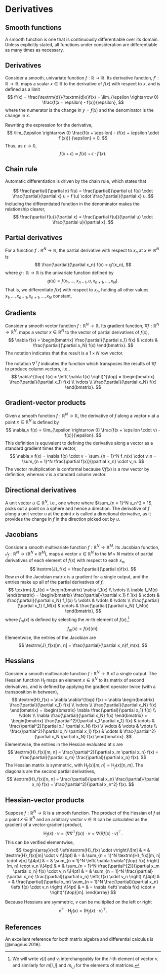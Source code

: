 # Derivatives

## Smooth functions

A smooth function is one that is continuously differentiable over its
domain.  Unless explicitly stated, all functions under consideration
are differentiable as many times as necessary.

## Derivatives

Consider a smooth, univariate function $f:\mathbb{R}
\rightarrow \mathbb{R}.$  Its derivative function, $f':\mathbb{R} \rightarrow
\mathbb{R}$, maps a scalar $x \in \mathbb{R}$ to the derivative of
$f(x)$ with respect to $x$, and is defined as a limit
$$
f'(x)
= \frac{\textrm{d}}{\textrm{d}x}f(x)
= \lim_{\epsilon \rightarrow 0} \frac{f(x + \epsilon) - f(x)}{\epsilon},
$$
where the numerator is the change in $y = f(x)$ and the denominator is
the change in $x$.

Rewriting the expression for the derivative,
$$
\lim_{\epsilon \rightarrow 0}
\frac{f(x + \epsilon) - (f(x) + \epsilon \cdot f'(x))}
     {\epsilon}
= 0.
$$
Thus, as $\epsilon \rightarrow 0$,
$$
f(x + \epsilon) \approx f(x) + \epsilon \cdot f'(x).
$$

## Chain rule

Automatic differentiation is driven by the chain rule, which states
that

$$
\frac{\partial}{\partial x} f(u)
= \frac{\partial}{\partial u} f(u)
\cdot \frac{\partial}{\partial x} u
= f'(u) \cdot \frac{\partial}{\partial x} u.
$$
Including the differentiated function in the denominator makes the
relationship clearer,
$$
\frac{\partial f(u)}{\partial x}
=
\frac{\partial f(u)}{\partial u}
\cdot
\frac{\partial u}{\partial x}.
$$



## Partial derivatives

For a function $f:\mathbb{R}^N \rightarrow \mathbb{R}$, the partial
derivative with respect to $x_n$ at $x \in \mathbb{R}^N$ is
$$
\frac{\partial}{\partial x_n} f(x) = g'(x_n),
$$
where $g : \mathbb{R} \rightarrow \mathbb{R}$ is the univariate
function defined by
$$
g(u) = f(x_1, \ldots, x_{n-1}, u, x_{n+1}, \ldots, x_N).
$$
That is, we differentiate $f(x)$ with respect to $x_n$, holding all
other values $x_1, \ldots, x_{n - 1}, x_{n + 1}, \ldots, x_N$
constant.

## Gradients

Consider a smooth vector function $f:\mathbb{R}^N \rightarrow
\mathbb{R}.$ Its gradient function, $\nabla f:\mathbb{R}^N \rightarrow
\mathbb{R}^N,$ maps a vector $x \in \mathbb{R}^N$ to the vector of
partial derivatives of $f(x)$,
$$
\nabla f(x) =
\begin{bmatrix}
\frac{\partial}{\partial x_1} f(x)
& \cdots &
\frac{\partial}{\partial x_N} f(x)
\end{bmatrix}.
$$
The notation indicates that the result is a $1 \times N$ row vector.

The notation $\nabla^{\top} f$ indicates the function which transposes
the results of $\nabla f$ to produce column vectors, i.e.,
$$
\nabla^{\top} f(x)
= \left( \nabla f(x) \right)^{\top}
= \begin{bmatrix}
\frac{\partial}{\partial x_1} f(x)
\\
\vdots
\\
\frac{\partial}{\partial x_N} f(x)
\end{bmatrix}.
$$

## Gradient-vector products

Given a smooth function $f : \mathbb{R}^N \rightarrow \mathbb{R}$, the
derivative of $f$ along a vector $v$ at a point $x \in \mathbb{R}^N$
is defined by
$$
\nabla_v f(x)
=
\lim_{\epsilon \rightarrow 0}
\frac{f(x + \epsilon \cdot v) - f(x)}{\epsilon}.
$$
This definition is equivalent to defining the derivative along a
vector as a standard gradient times the vector,
$$
\nabla_v f(x)
= \nabla f(x) \cdot v
= \sum_{n = 1}^N f_n(x) \cdot v_n
= \sum_{n = 1}^N \frac{\partial f(x)}{\partial x_n} \cdot v_n.
$$
The vector multiplication is conformal because $\nabla f(x)$ is a row
vector by definition, whereas $v$ is a standard column vector.

## Directional derivatives

A unit vector $u \in \mathbb{R}^N$, i.e., one where where $\sum_{n =
1}^N u_n^2 = 1$, picks out a point on a sphere and hence a direction.
The derivative of $f$ along a unit vector $u$ at the point $x$ is called
a directional derivative, as it provides the change in $f$ in the
direction picked out by $u.$


## Jacobians

Consider a smooth multivariate function $f:\mathbb{R}^N \rightarrow
\mathbb{R}^M$.  Its Jacobian function, $J_f:\mathbb{R}^N \rightarrow
\left( \mathbb{R}^N \times \mathbb{R}^M\right),$ maps a vector $x \in
\mathbb{R}^N$ to the $M \times N$ matrix of partial derivatives of
each element of $f(x)$ with respect to each $x_n$,
$$
\textrm{J}_f(x) = \frac{\partial}{\partial x}f(x).
$$
Row $m$ of the Jacobian matrix is a gradient for a single output,
and the entries make up all of the partial derivatives of $f$,
$$
\textrm{J}_f(x) =
\begin{bmatrix}
\nabla f_1(x)
\\
\vdots
\\
\nabla f_M(x)
\end{bmatrix}
=
\begin{bmatrix}
\frac{\partial}{\partial x_1} f_1(x)
& \cdots &
\frac{\partial}{\partial x_N} f_1(x)
\\
\vdots & \vdots & \vdots
\\
\frac{\partial}{\partial x_1} f_M(x)
& \cdots &
\frac{\partial}{\partial x_N} f_M(x)
\end{bmatrix},
$$
where $f_m(x)$ is defined by selecting the $m$-th element of
$f(x)$,^[We will write $v[i]$ and $v_i$ interchangeably for the
$i$-th element of vector $v$, and similarly for $m[i, j]$ and
$m_{i,j}$ for the elements of matrices.]
$$
f_m(x) = f(x)[m].
$$
Elementwise, the entries of the Jacobian are
$$
\textrm{J}_f(x)[m, n] = \frac{\partial}{\partial x_n}f_m(x).
$$

## Hessians

Consider a smooth multivariate function $f : \mathbb{R}^N \rightarrow
\mathbb{R}$ of a single output.  The Hessian function $\textrm{H}_f$ maps an
element $x \in \mathbb{R}^N$ to its matrix of second derivatives, and
is defined by applying the gradient operator twice (with a
transposition in between),
$$
\textrm{H}_f(x)
=
\nabla \nabla^{\top} f(x)
=
\nabla
\begin{bmatrix}
\frac{\partial}{\partial x_1} f(x)
\\
\vdots
\\
\frac{\partial}{\partial x_N} f(x)
\end{bmatrix}
=
\begin{bmatrix}
\nabla \frac{\partial}{\partial x_1} f(x)
\\
\vdots
\\
\nabla \frac{\partial}{\partial x_N} f(x)
\end{bmatrix}
=
\begin{bmatrix}
\frac{\partial^2}{\partial x_1 \partial x_1} f(x)
& \cdots &
\frac{\partial^2}{\partial x_1 \partial x_N} f(x)
\\
\vdots & \vdots & \vdots
\\
\frac{\partial^2}{\partial x_N \partial x_1} f(x)
& \cdots &
\frac{\partial^2}{\partial x_N \partial x_N} f(x)
\end{bmatrix}.
$$
Elementwise, the entries in the Hessian evaluated at $x$ are
$$
\textrm{H}_f(x)[m, n]
= \frac{\partial^2}{\partial x_m \partial x_n} f(x)
= \frac{\partial}{\partial x_m} \frac{\partial}{\partial x_n} f(x).
$$
The Hessian matrix is symmetric, with $\textrm{H}_f(x)[m, n] = \textrm{H}_f(x)[n, m]$.
The diagonals are the second partial derivatives,
$$
\textrm{H}_f(x)[n, n]
= \frac{\partial}{\partial x_n} \frac{\partial}{\partial x_n} f(x)
= \frac{\partial^2}{\partial x_n^2} f(x).
$$

## Hessian-vector products

Suppose $f : \mathbb{R}^N \rightarrow \mathbb{R}$ is a smooth
function.  The product of the Hessian of $f$ at a point
$x \in \mathbb{R}^N$ and an arbitrary vector $v \in \mathbb{R}$
can be calculated as the gradient of a vector-gradient product,
$$
\textrm{H}_f(x) \cdot v
= \left( \nabla \nabla^{\top} f(x) \right) \cdot v
= \nabla \left( \nabla f(x) \cdot v \right)^{\top}.
$$
This can be verified elementwise,
$$
\begin{array}{rcl}
\left(\textrm{H}_f(x) \cdot v\right)\![m]
& = &
\textrm{H}_f(x)[m] \cdot v
\\[4pt]
& = &
\sum_{n = 1}^N \textrm{H}_f(x)[m, n] \cdot v[n]
\\[4pt]
& = &
\sum_{n = 1}^N \left( \nabla \nabla^{\top} f(x) \right)[m, n]
\cdot v_n
\\[4pt]
& = &
\sum_{n = 1}^N \frac{\partial^{2}}{\partial x_m \partial x_n} f(x)
\cdot v_n
\\[4pt]
& = &
\sum_{n = 1}^N \frac{\partial}{\partial x_m} \frac{\partial}{\partial
x_n} \left( f(x) \cdot v_n \right)
\\[4pt]
& = &
\frac{\partial}{\partial x_m} \sum_{n = 1}^N \frac{\partial}{\partial
x_n} \left( f(x) \cdot v_n \right)
\\[4pt]
& = &
= \nabla \left( \nabla f(x) \cdot v \right)^{\top}[m].
\end{array}
$$


Because Hessians are symmetric, $v$ can be multiplied on the left or
right
$$
v^{\top} \cdot \textrm{H}_f(x)
= \left( \textrm{H}_f(x) \cdot v \right)^{\top}.
$$

## References {-}

An excellent reference for both matrix algebra and differential
calculus is [@magnus:2019].